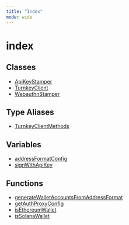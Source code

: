 ```yaml
---
title: "Index"
mode: wide
---
```

  
# index

## Classes

- [ApiKeyStamper](ApiKeyStamper/readme)
- [TurnkeyClient](TurnkeyClient/readme)
- [WebauthnStamper](WebauthnStamper/readme)

## Type Aliases

- [TurnkeyClientMethods](TurnkeyClientMethods/readme)

## Variables

- [addressFormatConfig](addressFormatConfig/readme)
- [signWithApiKey](signWithApiKey/readme)

## Functions

- [generateWalletAccountsFromAddressFormat](generateWalletAccountsFromAddressFormat/readme)
- [getAuthProxyConfig](getAuthProxyConfig/readme)
- [isEthereumWallet](isEthereumWallet/readme)
- [isSolanaWallet](isSolanaWallet/readme)
